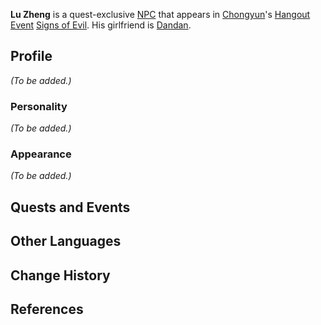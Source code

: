 {{Meta
<!-- REMOVE THIS TEMPLATE AFTER ADDING MISSING INFO -->
|missing_NPC_profile  = yes
}}
{{Character Infobox
|image            = NPC Lu Zheng.png
|region           = Liyue
|type             = Quest NPC
|voiceEN          = [https://georgepeter.com/ George Peter]<ref>Twitter: [https://twitter.com/GeorgePeterVO/status/1375862786828423173 EN VA Self Announcement]</ref>
}}
'''Lu Zheng''' {{Lang|zh=卢正|zh_rm=Lú Zhèng}} is a quest-exclusive [[NPC]] that appears in [[Chongyun]]'s [[Hangout Event]] [[Signs of Evil]]. His girlfriend is [[Dandan]].
<!--
==Location==
<gallery>
NPC Location Lu Zheng.png|Lu Zheng's location
NPC Location Lu Zheng Context.png|Additional context
</gallery>
-->
==Profile==
<!-- detailed story/lore information goes here -->
''(To be added.)''

===Personality===
''(To be added.)''

===Appearance===
''(To be added.)''

==Quests and Events==
{{Quests and Events}}

==Other Languages==
{{Other Languages
|default_hidden = 1
|en      = Lu Zheng
|zhs     = 卢正
|zhs_rm  = Lú Zhèng
|zht     = 盧正
|zht_rm  = Lú Zhèng
|ja      = 盧正
|ja_rm   = Ro Sei{{Assumed}}
|ko      = {{tt|노정|盧正}}
|ko_rm   = No Jeong
|es      = Lu Zheng
|fr      = Luzheng
|ru      = Лу Чжэн
|th      = Lu Zheng
|vi      = Lu Zheng
|de      = Lu Zheng
|id      = Lu Zheng
|pt      = Lu Zheng
|tr      = Lu Zheng
|it      = Lu Zheng
}}

==Change History==
{{Change History|1.4}}

==References==
{{Reflist}}
